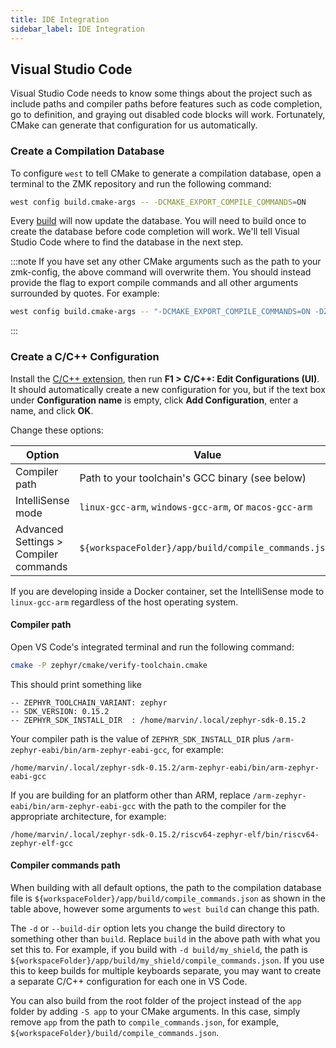 ```yaml
---
title: IDE Integration
sidebar_label: IDE Integration
---
```


## Visual Studio Code

Visual Studio Code needs to know some things about the project such as include
paths and compiler paths before features such as code completion, go to definition,
and graying out disabled code blocks will work. Fortunately, CMake can generate
that configuration for us automatically.

### Create a Compilation Database

To configure `west` to tell CMake to generate a compilation database, open a
terminal to the ZMK repository and run the following command:

```sh
west config build.cmake-args -- -DCMAKE_EXPORT_COMPILE_COMMANDS=ON
```

Every [build](build-flash.mdx#building) will now update the database. You will
need to build once to create the database before code completion will work.
We'll tell Visual Studio Code where to find the database in the next step.

:::note
If you have set any other CMake arguments such as the path to your zmk-config, the
above command will overwrite them. You should instead provide the flag to export
compile commands and all other arguments surrounded by quotes. For example:

```sh
west config build.cmake-args -- "-DCMAKE_EXPORT_COMPILE_COMMANDS=ON -DZMK_CONFIG=/path/to/zmk-config/config"
```

:::

### Create a C/C++ Configuration

Install the [C/C++ extension](https://marketplace.visualstudio.com/items?itemName=ms-vscode.cpptools),
then run **F1 > C/C++: Edit Configurations (UI)**. It should automatically create
a new configuration for you, but if the text box under **Configuration name** is empty,
click **Add Configuration**, enter a name, and click **OK**.

Change these options:

| Option                                | Value                                                  |
| ------------------------------------- | ------------------------------------------------------ |
| Compiler path                         | Path to your toolchain's GCC binary (see below)        |
| IntelliSense mode                     | `linux-gcc-arm`, `windows-gcc-arm`, or `macos-gcc-arm` |
| Advanced Settings > Compiler commands | `${workspaceFolder}/app/build/compile_commands.json`   |

If you are developing inside a Docker container, set the IntelliSense mode to `linux-gcc-arm` regardless of the host operating system.

#### Compiler path

Open VS Code's integrated terminal and run the following command:

```sh
cmake -P zephyr/cmake/verify-toolchain.cmake
```

This should print something like

```
-- ZEPHYR_TOOLCHAIN_VARIANT: zephyr
-- SDK_VERSION: 0.15.2
-- ZEPHYR_SDK_INSTALL_DIR  : /home/marvin/.local/zephyr-sdk-0.15.2
```

Your compiler path is the value of `ZEPHYR_SDK_INSTALL_DIR` plus `/arm-zephyr-eabi/bin/arm-zephyr-eabi-gcc`, for example:

```
/home/marvin/.local/zephyr-sdk-0.15.2/arm-zephyr-eabi/bin/arm-zephyr-eabi-gcc
```

If you are building for an platform other than ARM, replace `/arm-zephyr-eabi/bin/arm-zephyr-eabi-gcc` with the path to the compiler for the appropriate architecture, for example:

```
/home/marvin/.local/zephyr-sdk-0.15.2/riscv64-zephyr-elf/bin/riscv64-zephyr-elf-gcc
```

#### Compiler commands path

When building with all default options, the path to the compilation database file
is `${workspaceFolder}/app/build/compile_commands.json` as shown in the table above,
however some arguments to `west build` can change this path.

The `-d` or `--build-dir` option lets you change the build directory to something
other than `build`. Replace `build` in the above path with what you set this to.
For example, if you build with `-d build/my_shield`, the path is
`${workspaceFolder}/app/build/my_shield/compile_commands.json`. If you use this
to keep builds for multiple keyboards separate, you may want to create a separate
C/C++ configuration for each one in VS Code.

You can also build from the root folder of the project instead of the `app`
folder by adding `-S app` to your CMake arguments. In this case, simply remove
`app` from the path to `compile_commands.json`, for example,
`${workspaceFolder}/build/compile_commands.json`.
